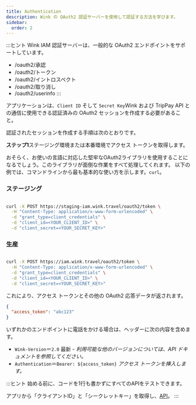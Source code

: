 ```yaml
---
title: Authentication
description: Wink の OAuth2 認証サーバーを使用して認証する方法を学びます。
sidebar:
  order: 2
---
```

:::ヒント
Wink IAM 認証サーバーは、一般的な OAuth2 エンドポイントをサポートしています。

* /oauth2/承認
* /oauth2/トークン
* /oauth2/イントロスペクト
* /oauth2/取り消し
* /oauth2/userinfo
  :::

アプリケーションは、`Client ID` そして `Secret Key`Wink および TripPay API との通信に使用できる認証済みの OAuth2 セッションを作成する必要があること。

認証されたセッションを作成する手順は次のとおりです。

**ステップ1**ステージング環境または本番環境でアクセス トークンを取得します。

おそらく、お使いの言語に対応した堅牢なOAuth2ライブラリを使用することになるでしょう。このライブラリが面倒な作業をすべて処理してくれます。
以下の例では、コマンドラインから最も基本的な使い方を示します。`curl`。

### ステージング

```bash

curl -X POST https://staging-iam.wink.travel/oauth2/token \
  -H "Content-Type: application/x-www-form-urlencoded" \
  -d "grant_type=client_credentials" \
  -d "client_id=<YOUR_CLIENT_ID>" \
  -d "client_secret=<YOUR_SECRET_KEY>"

```

### 生産

```bash

curl -X POST https://iam.wink.travel/oauth2/token \
  -H "Content-Type: application/x-www-form-urlencoded" \
  -d "grant_type=client_credentials" \
  -d "client_id=<YOUR_CLIENT_ID>" \
  -d "client_secret=<YOUR_SECRET_KEY>"

```

これにより、アクセス トークンとその他の OAuth2 応答データが返されます。

```json
{
  "access_token": "abc123"
}
```

いずれかのエンドポイントに電話をかける場合は、ヘッダーに次の内容を含めます。

* `Wink-Version`＝`2.0` 最新 - *利用可能な他のバージョンについては、API ドキュメントを参照してください。*
* `Authentication`＝`Bearer: ${access_token}` *アクセス トークンを挿入します。*

:::ヒント
始める前に、コードを1行も書かずにすべてのAPIをテストできます。

アプリから「クライアントID」と「シークレットキー」を取得し、[API](/developers/apis)。
:::

